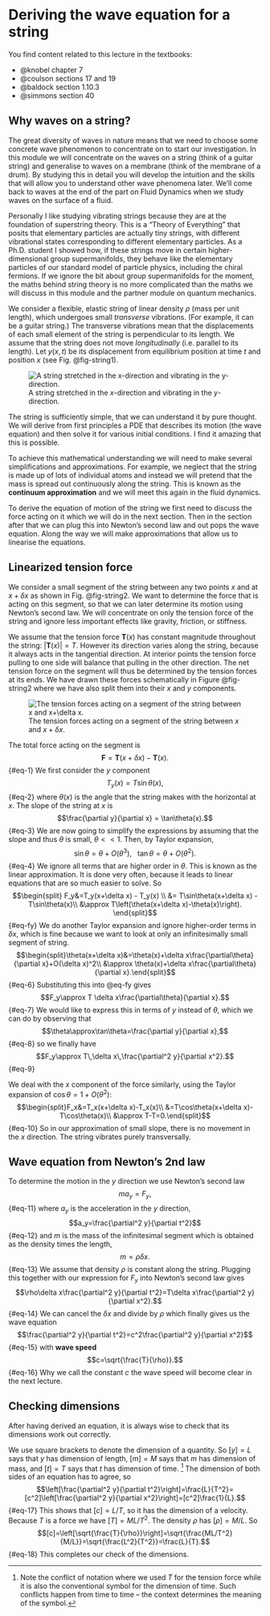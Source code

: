 # Deriving the wave equation for a string

You find content related to this lecture in the textbooks:

- @knobel chapter 7
- @coulson sections 17 and 19
- @baldock section 1.10.3
- @simmons section 40

## Why waves on a string?

The great diversity of waves in nature means that we need to choose some
concrete wave phenomenon to concentrate on to start our investigation. In this
module we will concentrate on the waves on a string (think of a guitar string)
and generalise to waves on a membrane (think of the membrane of a drum). By
studying this in detail you will develop the intuition and the skills that will
allow you to understand other wave phenomena later. We'll come back to waves at
the end of the part on Fluid Dynamics when we study waves on the surface of a
fluid.

Personally I like studying vibrating strings because they are at the foundation
of superstring theory. This is a "Theory of Everything" that posits that
elementary particles are actually tiny strings, with different vibrational
states corresponding to different elementary particles. As a Ph.D. student I
showed how, if these strings  move in certain higher-dimensional group
supermanifolds, they behave like the elementary particles of our standard model
of particle physics, including the chiral fermions. If we ignore the bit about
group supermanifolds for the moment, the maths behind string theory is no more
complicated than the maths we will discuss in this module and the partner module
on quantum mechanics.

We consider a flexible, elastic string of linear density $\rho$ (mass per unit length), which undergoes small _transverse_
vibrations. (For example, it can be a guitar string.) The transverse vibrations
mean that the displacements of each small element of the string is perpendicular to its length.
We assume that the string does not move _longitudinally_ (i.e. parallel to its length).
Let $y(x, t)$ be its displacement from equilibrium
position at time $t$ and position $x$ (see Fig. @fig-string1). 

![A string stretched in the $x$-direction and vibrating in the $y$-direction.](string1.png){#fig-string1}

The string is sufficiently simple, that we can understand it by pure thought. We
will derive from first principles a PDE that describes its motion (the wave
equation) and then solve it for various initial conditions. I find it amazing
that this is possible.

To achieve this mathematical understanding we will need to make several 
simplifications and approximations. For example, we neglect that the string is
made up of lots of individual atoms and instead we will pretend that the mass
is spread out continuously along the string. This is known as the __continuum
approximation__ and we will meet this again in the fluid dynamics.

To derive the equation of motion of the string we first need to discuss the
force acting on it which we will do in the next section. Then in the section
after that we can plug this into Newton's second law and out pops the wave
equation. Along the way we will make approximations that allow us to linearise
the equations.


## Linearized tension force {#sec-1.1}

We consider a small segment of the string between any two
points $x$ and at $x+\delta x$ as shown in Fig. @fig-string2. 
We want to determine the force that is acting on this segment, so that
we can later determine its motion using Newton's second law.
We will concentrate on only the tension force of the string and ignore
less important effects like gravity, friction, or stiffness. 

We assume that the tension force $\boldsymbol{T}(x)$ has constant magnitude
throughout the string: $|\boldsymbol{T}(x)|=T$. However its direction varies
along the string, because it always acts in the tangential direction. At
interior points the tension force pulling to one side will balance that pulling
in the other direction. The net tension force on the segment will thus be
determined by the tension forces at its ends. We have drawn these forces
schematically in Figure @fig-string2 where we have also split them into their
$x$ and $y$ components.

![The tension forces acting on a segment of the string between $x$ and $x+\delta x$.](string2.png){#fig-string2}

The total force acting on the segment is
$$\boldsymbol{F} = \boldsymbol{T}(x+\delta x)-\boldsymbol{T}(x).$${#eq-1}
We first consider the $y$ component
$$T_y(x) = T\sin\theta(x),$${#eq-2}
where $\theta(x)$ is the angle that the string makes with the horizontal at $x$.
The slope of the string at $x$ is
$$\frac{\partial y}{\partial x} = \tan\theta(x).$${#eq-3}
We are now going to simplify the expressions by assuming that the slope and thus
$\theta$ is small, $\theta<<1$. Then, by Taylor expansion,
$$\sin\theta = \theta + O(\theta^3), ~~~\tan\theta = \theta + O(\theta^2).$${#eq-4}
We ignore all terms that are higher order in $\theta$. This is known as the
linear approximation. It is done very often, because it leads to linear
equations that are so much easier to solve. So
$$\begin{split}
F_y&=T_y(x+\delta x) - T_y(x) \\
&= T\sin\theta(x+\delta x) -T\sin\theta(x)\\
&\approx T\left(\theta(x+\delta x)-\theta(x)\right).
\end{split}$$ {#eq-fy}
We do another Taylor expansion and ignore higher-order terms in $\delta x$,
which is fine because we want to look at only an infinitesimally small segment
of string.
$$\begin{split}\theta(x+\delta x)&=\theta(x)+\delta x\frac{\partial\theta}{\partial x}+O(\delta x)^2\\
&\approx \theta(x)+\delta x\frac{\partial\theta}{\partial x}.\end{split}$${#eq-6}
Substituting this into @eq-fy gives
$$F_y\approx T \delta x\frac{\partial\theta}{\partial x}.$${#eq-7}
We would like to express this in terms of $y$ instead of $\theta$, which we can do by observing that
$$\theta\approx\tan\theta=\frac{\partial y}{\partial x},$${#eq-8}
so we finally have
$$F_y\approx T\,\delta x\,\frac{\partial^2 y}{\partial x^2}.$${#eq-9}

We deal with the $x$ component of the force similarly, using the Taylor expansion of $\cos\theta=1+O(\theta^2)$:
$$\begin{split}F_x&=T_x(x+\delta x)-T_x(x)\\
&=T\cos\theta(x+\delta x)-T\cos\theta(x)\\
&\approx T-T=0.\end{split}$${#eq-10}
So in our approximation of small slope, there is no movement in the $x$ direction. The string vibrates purely
transversally.

## Wave equation from Newton's 2nd law

To determine the motion in the $y$ direction we use Newton's second law
$$m a_y = F_y,$${#eq-11}
where $a_y$ is the acceleration in the $y$ direction,
$$a_y=\frac{\partial^2 y}{\partial t^2}$${#eq-12}
and  $m$ is the mass of the infinitesimal segment which is obtained as the density times the length,
$$m=\rho \delta x.$${#eq-13}
We assume that density $\rho$ is constant along the string.
Plugging this together with our expression for $F_y$ into Newton's second law gives
$$\rho\delta x\frac{\partial^2 y}{\partial t^2}=T\delta x\frac{\partial^2 y}{\partial x^2}.$${#eq-14}
We can cancel the $\delta x$ and divide by $\rho$ which finally gives us the wave equation
$$\frac{\partial^2 y}{\partial t^2}=c^2\frac{\partial^2 y}{\partial x^2}$${#eq-15}
with __wave speed__
$$c=\sqrt{\frac{T}{\rho}}.$${#eq-16}
Why we call the constant $c$ the wave speed will become clear in the next lecture.

## Checking dimensions

After having derived an equation, it is always wise to check that its dimensions work out correctly.

We use square brackets to denote the dimension of a quantity. So $[y]=L$ says
that $y$ has dimension of length, $[m]=M$ says that $m$ has dimension of mass,
and $[t]=T$ says that $t$ has dimension of time.
^[Note the conflict of notation where we used $T$ for the tension force while it
is also the conventional symbol for the dimension of time. Such conflicts happen
from time to time -- the context determines the meaning of the symbol.]
The dimension of both sides of an equation has to agree, so
$$\left[\frac{\partial^2 y}{\partial t^2}\right]=\frac{L}{T^2}=[c^2]\left[\frac{\partial^2 y}{\partial x^2}\right]=[c^2]\frac{1}{L}.$${#eq-17}
This shows that $[c]=L/T$, so it has the dimension of a velocity. Because $T$ is
a force we have $[T]=ML/T^2$. The density $\rho$ has $[\rho]=M/L$. So
$$[c]=\left[\sqrt{\frac{T}{\rho}}\right]=\sqrt{\frac{ML/T^2}{M/L}}=\sqrt{\frac{L^2}{T^2}}=\frac{L}{T}.$${#eq-18}
This completes our check of the dimensions.
